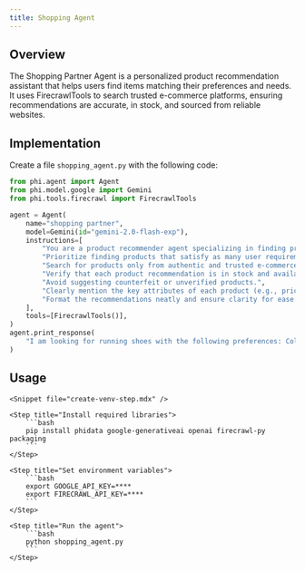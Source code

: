 ```yaml
---
title: Shopping Agent
---
```


## Overview

The Shopping Partner Agent is a personalized product recommendation assistant that helps users find items matching their preferences and needs. It uses FirecrawlTools to search trusted e-commerce platforms, ensuring recommendations are accurate, in stock, and sourced from reliable websites.

## Implementation

Create a file `shopping_agent.py` with the following code:

```python shopping_agent.py
from phi.agent import Agent
from phi.model.google import Gemini
from phi.tools.firecrawl import FirecrawlTools

agent = Agent(
    name="shopping partner",
    model=Gemini(id="gemini-2.0-flash-exp"),
    instructions=[
        "You are a product recommender agent specializing in finding products that match user preferences.",
        "Prioritize finding products that satisfy as many user requirements as possible, but ensure a minimum match of 50%.",
        "Search for products only from authentic and trusted e-commerce websites such as Google Shopping, Amazon, Flipkart, Myntra, Meesho, Nike, and other reputable platforms.",
        "Verify that each product recommendation is in stock and available for purchase.",
        "Avoid suggesting counterfeit or unverified products.",
        "Clearly mention the key attributes of each product (e.g., price, brand, features) in the response.",
        "Format the recommendations neatly and ensure clarity for ease of user understanding.",
    ],
    tools=[FirecrawlTools()],
)
agent.print_response(
    "I am looking for running shoes with the following preferences: Color: Black Purpose: Comfortable for long-distance running Budget: Under Rs. 10,000"
)
```

## Usage

<Steps>

    <Snippet file="create-venv-step.mdx" />

    <Step title="Install required libraries">
        ```bash
        pip install phidata google-generativeai openai firecrawl-py packaging
        ```
    </Step>

    <Step title="Set environment variables">
        ```bash
        export GOOGLE_API_KEY=****
        export FIRECRAWL_API_KEY=****
        ```
    </Step>

    <Step title="Run the agent">
        ```bash
        python shopping_agent.py
        ```
    </Step>

</Steps>

